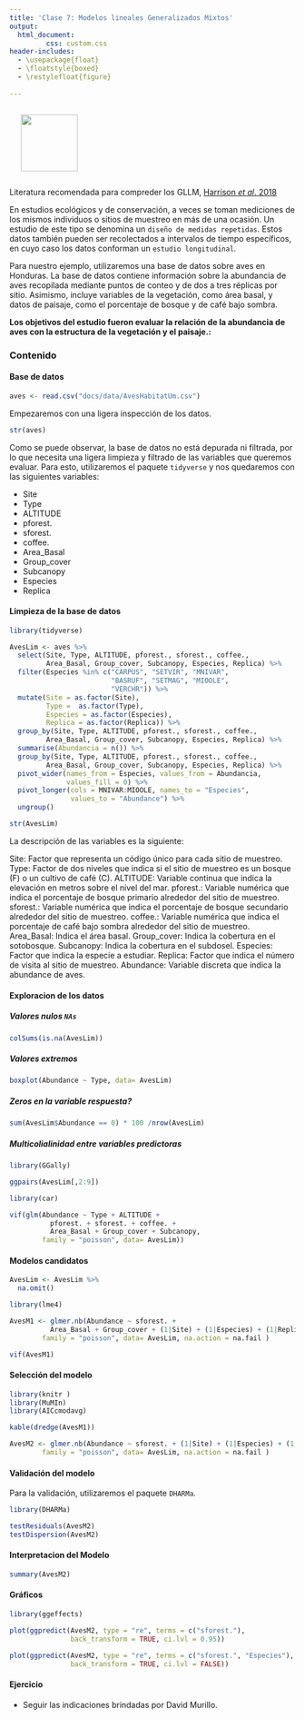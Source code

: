 ```yaml
---
title: 'Clase 7: Modelos lineales Generalizados Mixtos'
output:
  html_document:
         css: custom.css
header-includes:
  - \usepackage{float}
  - \floatstyle{boxed}
  - \restylefloat{figure}
  
---
```


<div style="display:flex; align-items:center;">
  <h1 style="margin:0;"></h1>
  <img src="HN Cursos publicidad/HN Biology Inv Circle.jpg" alt="" style="width:100px; margin-left:20px;">
</div>

Literatura recomendada para compreder los GLLM, [Harrison *et al*. 2018](https://doi.org/10.7717/peerj.4794)

En estudios ecológicos y de conservación, a veces se toman mediciones de los mismos individuos o sitios de muestreo en más de una ocasión. Un estudio de este tipo se denomina un `diseño de medidas repetidas`. Estos datos también pueden ser recolectados a intervalos de tiempo específicos, en cuyo caso los datos conforman un `estudio longitudinal`.

Para nuestro ejemplo, utilizaremos una base de datos sobre aves en Honduras. La base de datos contiene información sobre la abundancia de aves recopilada mediante puntos de conteo y de dos a tres réplicas por sitio. Asimismo, incluye variables de la vegetación, como área basal, y datos de paisaje, como el porcentaje de bosque y de café bajo sombra. 

**Los objetivos del estudio fueron evaluar la relación de la abundancia de aves con la estructura de la vegetación y el paisaje.:**


### Contenido{.tabset .tabset-pills}

#### Base de datos


```r
aves <- read.csv("docs/data/AvesHabitatUm.csv")
```

Empezaremos con una ligera inspección de los datos.

```r
str(aves)
```

Como se puede observar, la base de datos no está depurada ni filtrada, por lo que necesita una ligera limpieza y filtrado de las variables que queremos evaluar. Para esto, utilizaremos el paquete `tidyverse` y nos quedaremos con las siguientes variables:

- Site
- Type
- ALTITUDE
- pforest.
- sforest.
- coffee.
- Area_Basal
- Group_cover
- Subcanopy
- Especies
- Replica

#### Limpieza de la base de datos

```r

library(tidyverse)

AvesLim <- aves %>% 
  select(Site, Type, ALTITUDE, pforest., sforest., coffee.,
         Area_Basal, Group_cover, Subcanopy, Especies, Replica) %>% 
  filter(Especies %in% c("CARPUS", "SETVIR", "MNIVAR",
                         "BASRUF", "SETMAG", "MIOOLE",
                         "VERCHR")) %>% 
  mutate(Site = as.factor(Site),
         Type =  as.factor(Type),
         Especies = as.factor(Especies),
         Replica = as.factor(Replica)) %>%
  group_by(Site, Type, ALTITUDE, pforest., sforest., coffee.,
         Area_Basal, Group_cover, Subcanopy, Especies, Replica) %>% 
  summarise(Abundancia = n()) %>%
  group_by(Site, Type, ALTITUDE, pforest., sforest., coffee.,
         Area_Basal, Group_cover, Subcanopy, Especies, Replica) %>% 
  pivot_wider(names_from = Especies, values_from = Abundancia,
              values_fill = 0) %>% 
  pivot_longer(cols = MNIVAR:MIOOLE, names_to = "Especies",
               values_to = "Abundance") %>% 
  ungroup()

str(AvesLim)
```

La descripción de las variables es la siguiente:

Site: Factor que representa un código único para cada sitio de muestreo.
Type: Factor de dos niveles que indica si el sitio de muestreo es un bosque (F) o un cultivo de café (C).
ALTITUDE: Variable continua que indica la elevación en metros sobre el nivel del mar.
pforest.: Variable numérica que indica el porcentaje de bosque primario alrededor del sitio de muestreo.
sforest.: Variable numérica que indica el porcentaje de bosque secundario alrededor del sitio de muestreo.
coffee.: Variable numérica que indica el porcentaje de café bajo sombra alrededor del sitio de muestreo.
Area_Basal: Indica el área basal.
Group_cover: Indica la cobertura en el sotobosque.
Subcanopy: Indica la cobertura en el subdosel.
Especies: Factor que indica la especie a estudiar.
Replica: Factor que indica el número de visita al sitio de muestreo.
Abundance: Variable discreta que indica la abundance de aves.


#### Exploracion de los datos{.tabset .tabset-pills}

##### Valores nulos `NAs`

```r
colSums(is.na(AvesLim))

```


##### Valores extremos

```r
boxplot(Abundance ~ Type, data= AvesLim)
```

##### Zeros en la variable respuesta?

```r
sum(AvesLim$Abundance == 0) * 100 /nrow(AvesLim)
```

##### Multicolialinidad entre variables predictoras

```r
library(GGally)

ggpairs(AvesLim[,2:9])

```


```r
library(car)

vif(glm(Abundance ~ Type + ALTITUDE + 
          pforest. + sforest. + coffee. + 
          Area_Basal + Group_cover + Subcanopy,
        family = "poisson", data= AvesLim))
```


#### Modelos candidatos

```r

AvesLim <- AvesLim %>% 
  na.omit()

library(lme4)

AvesM1 <- glmer.nb(Abundance ~ sforest. + 
          Area_Basal + Group_cover + (1|Site) + (1|Especies) + (1|Replica),
        family = "poisson", data= AvesLim, na.action = na.fail )

vif(AvesM1)
```

#### Selección del modelo

```r
library(knitr )
library(MuMIn)
library(AICcmodavg)

kable(dredge(AvesM1))
```


```r
AvesM2 <- glmer.nb(Abundance ~ sforest. + (1|Site) + (1|Especies) + (1|Replica),
        family = "poisson", data= AvesLim, na.action = na.fail )

```

#### Validación del modelo


Para la validación, utilizaremos el paquete `DHARMa`.

```r
library(DHARMa)

testResiduals(AvesM2)
testDispersion(AvesM2)
```



#### Interpretacion del Modelo

```r
summary(AvesM2)
```


#### Gráficos{.tabset .tabset-pills}

```r
library(ggeffects)

plot(ggpredict(AvesM2, type = "re", terms = c("sforest."),
               back_transform = TRUE, ci.lvl = 0.95))
```


```r
plot(ggpredict(AvesM2, type = "re", terms = c("sforest.", "Especies"),
               back_transform = TRUE, ci.lvl = FALSE))


```


#### Ejercicio

- Seguir las indicaciones brindadas por David Murillo.


